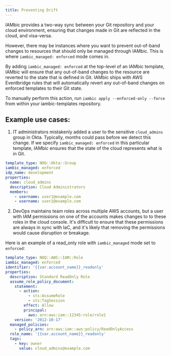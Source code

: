```yaml
---
title: Preventing Drift
---
```


IAMbic provides a two-way sync between your Git repository and your cloud environment, ensuring that changes made in Git are reflected in the cloud,
and visa-versa.

However, there may be instances where you want to prevent out-of-band changes to resources that should only be managed through IAMbic.
This is where `iambic_managed: enforced` mode comes in.

By adding `iambic_managed: enforced` at the top-level of an IAMbic template, IAMbic will ensure that any out-of-band changes to the resource are
reverted to the state that is defined in Git. IAMbic ships with AWS Eventbridge rules that will automatically revert any out-of-band changes on enforced
templates to their Git state.

To manually perform this action, run `iambic apply --enforced-only --force` from within your iambic-templates repository.

## Example use cases:

1. IT administrators mistakenly added a user to the sensitive `cloud_admins` group in Okta. Typically, months could pass before
we detect this change. If we specify `iambic_managed: enforced` in this particular template,
IAMbic ensures that the state of the cloud represents what is in Git.

```yaml
template_type: NOQ::Okta::Group
iambic_managed: enforced
idp_name: development
properties:
  name: cloud_admins
  description: Cloud Administrators
  members:
    - username: user1@example.com
    - username: user2@example.com
```

2. DevOps maintains team roles across multiple AWS accounts, but a user with IAM permissions on one of the accounts makes changes to to these
roles in the cloud console. It's difficult to ensure that these permissions are always in sync with IaC, and it's likely that removing the
permissions would cause disruption or breakage.

Here is an example of a read_only role with `iambic_managed` mode set to `enforced`:

```yaml
template_type: NOQ::AWS::IAM::Role
iambic_managed: enforced
identifier: '{{var.account_name}}_readonly'
properties:
  description: Standard ReadOnly Role
  assume_role_policy_document:
    statement:
      - action:
          - sts:AssumeRole
          - sts:TagSession
        effect: Allow
        principal:
          aws: arn:aws:iam::12345:role/role1
    version: '2012-10-17'
  managed_policies:
    - policy_arn: arn:aws:iam::aws:policy/ReadOnlyAccess
  role_name: '{{var.account_name}}_readonly'
  tags:
    - key: owner
      value: cloud_admins@example.com
